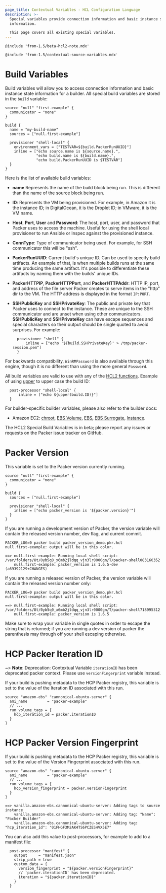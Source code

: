 ```yaml
---
page_title: Contextual Variables - HCL Configuration Language
description: >-
  Special variables provide connection information and basic instance state
  information.

  This page covers all existing special variables.
---
```


`@include 'from-1.5/beta-hcl2-note.mdx'`

`@include 'from-1.5/contextual-source-variables.mdx'`

# Build Variables

Build variables will allow you to access connection information and basic instance state information for a builder.
All special build variables are stored in the `build` variable:

```hcl
source "null" "first-example" {
  communicator = "none"
}

build {
  name = "my-build-name"
  sources = ["null.first-example"]

  provisioner "shell-local" {
    environment_vars = ["TESTVAR=${build.PackerRunUUID}"]
    inline = ["echo source.name is ${source.name}.",
              "echo build.name is ${build.name}.",
              "echo build.PackerRunUUID is $TESTVAR"]
  }
}
```

Here is the list of available build variables:

- **name** Represents the name of the build block being run. This is different
  than the name of the source block being run.

- **ID**: Represents the VM being provisioned. For example, in Amazon it is the instance ID; in DigitalOcean,
  it is the Droplet ID; in VMware, it is the VM name.

- **Host**, **Port**, **User** and **Password**: The host, port, user, and password that Packer uses to access the machine.
  Useful for using the shell local provisioner to run Ansible or Inspec against the provisioned instance.

- **ConnType**: Type of communicator being used. For example, for SSH communicator this will be "ssh".

- **PackerRunUUID**: Current build's unique ID. Can be used to specify build artifacts.
  An example of that, is when multiple builds runs at the same time producing the same artifact.
  It's possible to differentiate these artifacts by naming them with the builds' unique IDs.

- **PackerHTTPIP**, **PackerHTTPPort**, and **PackerHTTPAddr**: HTTP IP, port, and address of the file server Packer creates to serve items in the "http" dir to the VM. The HTTP address is displayed in the format `IP:PORT`.

- **SSHPublicKey** and **SSHPrivateKey**: The public and private key that Packer uses to connect to the instance.
  These are unique to the SSH communicator and are unset when using other communicators.
  **SSHPublicKey** and **SSHPrivateKey** can have escape sequences and special characters so their output should be single quoted to avoid surprises. For example:

  ```hcl
    provisioner "shell" {
        inline = ["echo '${build.SSHPrivateKey}' > /tmp/packer-session.pem"]
    }
  ```

For backwards compatibility, `WinRMPassword` is also available through this
engine, though it is no different than using the more general `Password`.

All build variables are valid to use with any of the [HCL2 functions](/packer/docs/templates/hcl_templates/functions).
Example of using [upper](/packer/docs/templates/hcl_templates/functions/string/upper) to upper case the build ID:

```hcl
  post-processor "shell-local" {
      inline = ["echo ${upper(build.ID)}"]
  }
```

For builder-specific builder variables, please also refer to the builder docs:

- Amazon EC2: [chroot](/packer/plugins/builders/amazon/chroot#build-shared-information-variables),
  [EBS Volume](/packer/plugins/builders/amazon/ebsvolume#build-shared-information-variables),
  [EBS](/packer/plugins/builders/amazon/ebs#build-shared-information-variables),
  [EBS Surrogate](/packer/plugins/builders/amazon/ebssurrogate#build-shared-information-variables),
  [Instance](/packer/plugins/builders/amazon/instance#build-shared-information-variables).

The HCL2 Special Build Variables is in beta; please report any issues or requests on the Packer
issue tracker on GitHub.

# Packer Version

This variable is set to the Packer version currently running.

```hcl
source "null" "first-example" {
  communicator = "none"
}

build {
  sources = ["null.first-example"]

  provisioner "shell-local" {
    inline = ["echo packer_version is '${packer.version}'"]
  }
}
```

If you are running a development version of Packer, the version variable will
contain the released version number, dev flag, and current commit.

```shell-session
PACKER_LOG=0 packer build packer_version_demo.pkr.hcl
null.first-example: output will be in this color.

==> null.first-example: Running local shell script: /var/folders/8t/0yb5q0_x6mb2jldqq_vjn3lr0000gn/T/packer-shell083160352
    null.first-example: packer_version is 1.6.5-dev (a69392129+CHANGES)
```

If you are running a released version of Packer, the version variable will
contain the released version number only:

```shell-session
PACKER_LOG=0 packer build packer_version_demo.pkr.hcl
null.first-example: output will be in this color.

==> null.first-example: Running local shell script: /var/folders/8t/0yb5q0_x6mb2jldqq_vjn3lr0000gn/T/packer-shell718995312
    null.first-example: packer_version is 1.6.5
```

Make sure to wrap your variable in single quotes in order to escape the
string that is returned; if you are running a dev version of packer the
parenthesis may through off your shell escaping otherwise.

# HCP Packer Iteration ID

~> **Note**: Deprecation: Contextual Variable `iterationID` has been deprecated packer context. Please use `versionFingerprint` variable instead.

If your build is pushing metadata to the HCP Packer registry, this variable is
set to the value of the Iteration ID associated with this run.

```hcl
source "amazon-ebs" "cannonical-ubuntu-server" {
  ami_name         = "packer-example"
  // ...
  run_volume_tags = {
    hcp_iteration_id = packer.iterationID
  }
}
```

# HCP Packer Version Fingerprint

If your build is pushing metadata to the HCP Packer registry, this variable is
set to the value of the Version Fingerprint associated with this run.

```hcl
source "amazon-ebs" "cannonical-ubuntu-server" {
  ami_name         = "packer-example"
  // ...
  run_volume_tags = {
    hcp_version_fingerprint = packer.versionFingerprint
  }
}
```


```shell-session
==> vanilla.amazon-ebs.cannonical-ubuntu-server: Adding tags to source instance
    vanilla.amazon-ebs.cannonical-ubuntu-server: Adding tag: "Name": "Packer Builder"
    vanilla.amazon-ebs.cannonical-ubuntu-server: Adding tag: "hcp_iteration_id": "01FHGF3M2AK4TS6PCZES4VX5E7"
```

You can also add this value to post-processors, for example to add to a manifest file:

```hcl
  post-processor "manifest" {
    output     = "manifest.json"
    strip_path = true
    custom_data = {
      version_fingerprint = "${packer.versionFingerprint}"
      // `packer.iterationID` has been deprecated.
      iteration = "${packer.iterationID}"
    }
  }

```
